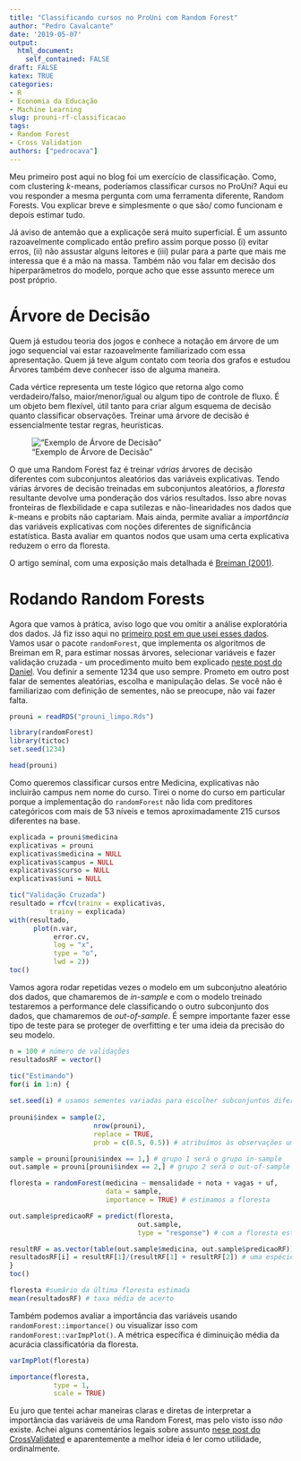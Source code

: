 ```yaml
---
title: "Classificando cursos no ProUni com Random Forest"
author: "Pedro Cavalcante"
date: '2019-05-07'
output:
  html_document:
    self_contained: FALSE
draft: FALSE
katex: TRUE
categories:
- R
- Economia da Educação
- Machine Learning
slug: prouni-rf-classificacao
tags:
- Random Forest
- Cross Validation
authors: ["pedrocava"]
---
```


Meu primeiro post aqui no blog foi um exercício de classificação. Como, com clustering $k$-means, poderíamos classificar cursos no ProUni? Aqui eu vou responder a mesma pergunta com uma ferramenta diferente, Random Forests. Vou explicar breve e simplesmente o que são/ como funcionam e depois estimar tudo. 

Já aviso de antemão que a explicaçõe será muito superficial. É um assunto razoavelmente complicado então prefiro assim porque posso (i) evitar erros, (ii) não assustar alguns leitores e (iii) pular para a parte que mais me interessa que é a mão na massa. Também não vou falar em decisão dos hiperparâmetros do modelo, porque acho que esse assunto merece um post próprio.

# Árvore de Decisão

Quem já estudou teoria dos jogos e conhece a notação em árvore de um jogo sequencial vai estar razoavelmente familiarizado com essa apresentação. Quem já teve algum contato com teoria dos grafos e estudou Árvores também deve conhecer isso de alguma maneira.

Cada vértice representa um teste lógico que retorna algo como verdadeiro/falso, maior/menor/igual ou algum tipo de controle de fluxo. É um objeto bem flexível, útil tanto para criar algum esquema de decisão quanto classificar observações. Treinar uma árvore de decisão é essencialmente testar regras, heurísticas.

!["Exemplo de Árvore de Decisão"](https://cdn-images-1.medium.com/max/1200/0*Yclq0kqMAwCQcIV_.jpg)

O que uma Random Forest faz é treinar *várias* árvores de decisão diferentes com subconjuntos aleatórios das variáveis explicativas. Tendo várias árvores de decisão treinadas em subconjuntos aleatórios, a _floresta_ resultante devolve uma ponderação dos vários resultados. Isso abre novas fronteiras de flexbilidade e capa sutilezas e não-linearidades nos dados que $k$-means e probits não captariam. Mais ainda, permite avaliar a *importância* das variáveis explicativas com noções diferentes de significância estatística. Basta avaliar em quantos nodos que usam uma certa explicativa reduzem o erro da floresta.

O artigo seminal, com uma exposição mais detalhada é [Breiman (2001)](https://www.stat.berkeley.edu/~breiman/randomforest2001.pdf).

# Rodando Random Forests

Agora que vamos à prática, aviso logo que vou omitir a análise exploratória dos dados. Já fiz isso aqui no [primeiro post em que usei esses dados](https://azul.netlify.com/2018/08/11/prouni-clustering/). Vamos usar o pacote ``randomForest``, que implementa os algoritmos de Breiman em R, para estimar nossas árvores, selecionar variáveis e fazer validação cruzada - um procedimento muito bem explicado [neste post do Daniel](https://azul.netlify.com/2019/04/20/cross-validation/). Vou definir a semente $1234$ que uso sempre. Prometo em outro post falar de sementes aleatórias, escolha e manipulação delas. Se você não é familiarizao com definição de sementes, não se preocupe, não vai fazer falta.

```R
prouni = readRDS("prouni_limpo.Rds")
```

```R
library(randomForest)
library(tictoc)
set.seed(1234)

head(prouni)
```

Como queremos classificar cursos entre Medicina, explicativas não incluirão campus nem nome do curso. Tirei o nome do curso em particular porque a implementação do ``randomForest`` não lida com preditores categóricos com mais de 53 níveis e temos aproximadamente 215 cursos diferentes na base.

```R
explicada = prouni$medicina
explicativas = prouni
explicativas$medicina = NULL
explicativas$campus = NULL
explicativas$curso = NULL
explicativas$uni = NULL

tic("Validação Cruzada")
resultado = rfcv(trainx = explicativas,
          trainy = explicada)
with(resultado, 
      plot(n.var, 
           error.cv, 
           log = "x", 
           type = "o", 
           lwd = 2))
toc()
```
Vamos agora rodar repetidas vezes o modelo em um subconjutno aleatório dos dados, que chamaremos de _in-sample_ e com o modelo treinado testaremos a performance dele classificando o outro subconjunto dos dados, que chamaremos de _out-of-sample_. É sempre importante fazer esse tipo de teste para se proteger de overfitting e ter uma ideia da precisão do seu modelo.

```R
n = 100 # número de validações
resultadosRF = vector()

tic("Estimando")
for(i in 1:n) {
  
set.seed(i) # usamos sementes variadas para escolher subconjuntos diferentes dos dados
  
prouni$index = sample(2, 
                     nrow(prouni), 
                     replace = TRUE,
                     prob = c(0.5, 0.5)) # atribuímos às observações um status de grupo 1 ou 2

sample = prouni[prouni$index == 1,] # grupo 1 será o grupo in-sample
out.sample = prouni[prouni$index == 2,] # grupo 2 será o out-of-sample

floresta = randomForest(medicina ~ mensalidade + nota + vagas + uf,
                        data = sample, 
                        importance = TRUE) # estimamos a floresta

out.sample$predicaoRF = predict(floresta, 
                                out.sample,
                                type = "response") # com a floresta estimada prevemos o curso

resultRF = as.vector(table(out.sample$medicina, out.sample$predicaoRF))
resultadosRF[i] = resultRF[1]/(resultRF[1] + resultRF[2]) # uma espécie de taxa de acerto
}
toc()

floresta #sumário da última floresta estimada
mean(resultadosRF) # taxa média de acerto

```

Também podemos avaliar a importância das variáveis usando ``randomForest::importance()`` ou visualizar isso com ``randomForest::varImpPlot()``. A métrica específica é diminuição média da acurácia classificatória da floresta.

```R
varImpPlot(floresta) 

importance(floresta, 
           type = 1,
           scale = TRUE)
```

Eu juro que tentei achar maneiras claras e diretas de interpretar a importância das variáveis de uma Random Forest, mas pelo visto isso *não* existe. Achei alguns comentários legais sobre assunto [nese post do CrossValidated](https://stats.stackexchange.com/questions/197827/how-to-interpret-mean-decrease-in-accuracy-and-mean-decrease-gini-in-random-fore) e aparentemente a melhor ideia é ler como utilidade, ordinalmente.

